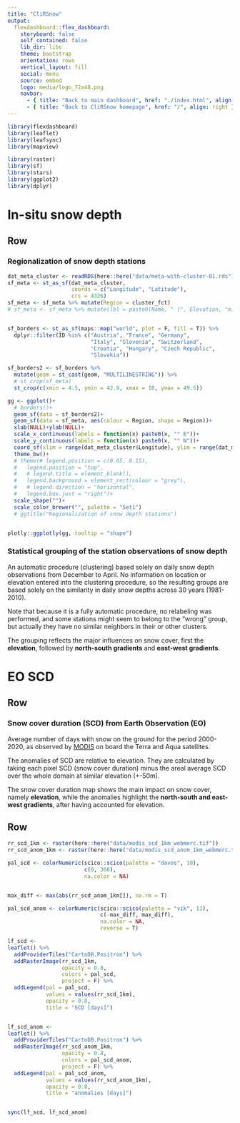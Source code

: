```yaml
---
title: "CliRSnow"
output: 
  flexdashboard::flex_dashboard:
    storyboard: false
    self_contained: false
    lib_dir: libs
    theme: bootstrap
    orientation: rows
    vertical_layout: fill
    social: menu
    source: embed
    logo: media/logo_72x48.png
    navbar:
      - { title: "Back to main dashboard", href: "./index.html", align: right }
      - { title: "Back to CliRSnow homepage", href: "/", align: right }
---
```


```r
library(flexdashboard)
library(leaflet)
library(leafsync)
library(mapview)

library(raster)
library(sf)
library(stars)
library(ggplot2)
library(dplyr)
```





# In-situ snow depth

## Row

### Regionalization of snow depth stations

```r

dat_meta_cluster <- readRDS(here::here("data/meta-with-cluster-01.rds"))
sf_meta <- st_as_sf(dat_meta_cluster,
                    coords = c("Longitude", "Latitude"),
                    crs = 4326)
sf_meta <- sf_meta %>% mutate(Region = cluster_fct)
# sf_meta <- sf_meta %>% mutate(lbl = paste0(Name, " (", Elevation, "m)"))


sf_borders <- st_as_sf(maps::map("world", plot = F, fill = T)) %>% 
  dplyr::filter(ID %in% c("Austria", "France", "Germany",
                          "Italy", "Slovenia", "Switzerland",
                          "Croatia", "Hungary", "Czech Republic",
                          "Slovakia"))

sf_borders2 <- sf_borders %>% 
  mutate(geom = st_cast(geom, "MULTILINESTRING")) %>% 
  # st_crop(sf_meta)
  st_crop(c(xmin = 4.5, ymin = 42.9, xmax = 18, ymax = 49.5))

gg <- ggplot()+
  # borders()+
  geom_sf(data = sf_borders2)+
  geom_sf(data = sf_meta, aes(colour = Region, shape = Region))+
  xlab(NULL)+ylab(NULL)+
  scale_x_continuous(labels = function(x) paste0(x, "° E"))+
  scale_y_continuous(labels = function(x) paste0(x, "° N"))+
  coord_sf(xlim = range(dat_meta_cluster$Longitude), ylim = range(dat_meta_cluster$Latitude))+
  theme_bw()+
  # theme(# legend.position = c(0.65, 0.15),
  #   legend.position = "top",
  #   # legend.title = element_blank(),
  #   legend.background = element_rect(colour = "grey"),
  #   # legend.direction = "horizontal",
  #   legend.box.just = "right")+
  scale_shape("")+
  scale_color_brewer("", palette = "Set1")
  # ggtitle("Regionalization of snow depth stations")


plotly::ggplotly(gg, tooltip = "shape")

```

### Statistical grouping of the station observations of snow depth {data-width=300}

An automatic procedure (clustering) based solely on daily snow depth observations from December to April. No information on location or elevation entered into the clustering procedure, so the resulting groups are based solely on the similarity in daily snow depths across 30 years (1981-2010). 

Note that because it is a fully automatic procedure, no relabeling was performed, and some stations might seem to belong to the "wrong" group, but actually they have no similar neighbors in their or other clusters.

The grouping reflects the major influences on snow cover, first the **elevation**, followed by  **north-south gradients** and **east-west gradients**.


# EO SCD


## Row {data-height=300}

### Snow cover duration (SCD) from Earth Observation (EO)

Average number of days with snow on the ground for the period 2000-2020, as observed by [MODIS](https://en.wikipedia.org/wiki/Moderate_Resolution_Imaging_Spectroradiometer) on board the Terra and Aqua satellites. 

The anomalies of SCD are relative to elevation. They are calculated by taking each pixel SCD (snow cover duration) minus the areal average SCD over the whole domain at similar elevation (+-50m).

The snow cover duration map shows the main impact on snow cover, namely **elevation**, while the anomalies highlight the **north-south and east-west gradients**, after having accounted for elevation.




## Row {data-height=800}


```r

rr_scd_1km <- raster(here::here("data/modis_scd_1km_webmerc.tif"))
rr_scd_anom_1km <- raster(here::here("data/modis_scd_anom_1km_webmerc.tif"))

pal_scd <- colorNumeric(scico::scico(palette = "davos", 10),
                        c(0, 366), 
                        na.color = NA)


max_diff <- max(abs(rr_scd_anom_1km[]), na.rm = T)

pal_scd_anom <- colorNumeric(scico::scico(palette = "vik", 11),
                             c(-max_diff, max_diff), 
                             na.color = NA,
                             reverse = T)

lf_scd <-
leaflet() %>% 
  addProviderTiles("CartoDB.Positron") %>% 
  addRasterImage(rr_scd_1km, 
                 opacity = 0.8,
                 colors = pal_scd,
                 project = F) %>% 
  addLegend(pal = pal_scd, 
            values = values(rr_scd_1km),
            opacity = 0.8,
            title = "SCD [days]")


lf_scd_anom <-
leaflet() %>% 
  addProviderTiles("CartoDB.Positron") %>% 
  addRasterImage(rr_scd_anom_1km, 
                 opacity = 0.8,
                 colors = pal_scd_anom,
                 project = F) %>% 
  addLegend(pal = pal_scd_anom, 
            values = values(rr_scd_anom_1km),
            opacity = 0.8,
            title = "anomalies [days]")


sync(lf_scd, lf_scd_anom)

```


